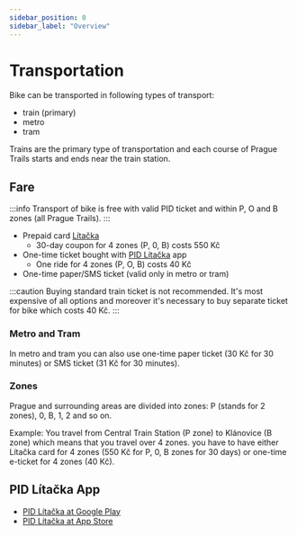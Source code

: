 ```yaml
---
sidebar_position: 0
sidebar_label: "Overview"
---
```


# Transportation

Bike can be transported in following types of transport:
- train (primary)
- metro
- tram

Trains are the primary type of transportation and each course of Prague Trails starts and ends near the train station.

## Fare

:::info
Transport of bike is free with valid PID ticket and within P, O and B zones (all Prague Trails).
:::

- Prepaid card [Lítačka](https://pidlitacka.cz/en)
  - 30-day coupon for 4 zones (P, 0, B) costs 550 Kč
- One-time ticket bought with [PID Lítačka](#pid-lítačka-app) app
  - One ride for 4 zones (P, O, B) costs 40 Kč
- One-time paper/SMS ticket (valid only in metro or tram)

:::caution
Buying standard train ticket is not recommended.
It's most expensive of all options and moreover it's necessary to buy separate ticket for bike which costs 40 Kč.
:::

### Metro and Tram

In metro and tram you can also use one-time paper ticket (30 Kč for 30 minutes) or SMS ticket (31 Kč for 30 minutes).

### Zones

Prague and surrounding areas are divided into zones: P (stands for 2 zones), 0, B, 1, 2 and so on.

Example: You travel from Central Train Station (P zone) to Klánovice (B zone) which means that you travel over 4 zones.
you have to have either Lítačka card for 4 zones (550 Kč for P, 0, B zones for 30 days) or one-time e-ticket for 4 zones (40 Kč).

## PID Lítačka App

- [PID Lítačka at Google Play](https://play.google.com/store/apps/details?id=cz.dpp.praguepublictransport)
- [PID Lítačka at App Store](https://apps.apple.com/cz/app/pid-l%C3%ADta%C4%8Dka/id983071129)
